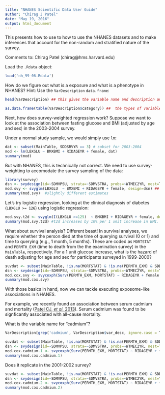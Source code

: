 ```yaml
---
title: "NHANES Scientific Data User Guide"
author: "Chirag J Patel"
date: "May 19, 2016"
output: html_document
---
```


This presents how to use to how to use the NHANES datasets and to make inferences that account for the non-random and stratified nature of the survey.

Comments to: Chirag Patel (chirag@hms.harvard.edu)

Load the `.Rdata` object:
```r
load('nh_99-06.Rdata')
```

How do we figure out what is a exposure and what is a phenotype in NHANES? Hint: Use the `VarDescription` `data.frame`:
```r
head(VarDescription) ## this gives the variable name and description and broad category for each variable (called 'var_desc_ewas')

as.data.frame(table(VarDescription$category)) ##  the types of variables
```

Next, how does survey-weighted regression work?
Suppose we want to look at the association between fasting glucose and BMI (adjusted by age and sex) in the 2003-2004 survey.

Under a normal study sample, we would simply use `lm`:
```r
dat <- subset(MainTable, SDDSRVYR == 3) # subset for 2003-2004
mod <- lm(LBXGLU ~ BMXBMI + RIDAGEYR + female, dat)
summary(mod)
```

But with NHANES, this is technically not correct. We need to use survey-weighting to accomodate the survey sampling of the data:
```r
library(survey)
dsn <- svydesign(id=~SDMVPSU, strata=~SDMVSTRA, probs=~WTMEC2YR, nest=T,data=subset(dat, WTMEC2YR > 0)) # first cret a survey design object, specififying the sampling units (SDMVPSU), the strata (SDMVSTRA), and probability weight of being selected WTMEC2YR
mod.svy <- svyglm(LBXGLU  ~ BMXBMI + RIDAGEYR + female, design=dsn) ## now use SVYGLM; 
summary(mod.svy)  #slightly different estimates
```

Let's try logistic regression, looking at the clinical diagnosis of diabetes (`LBXGLU >= 126`) using logistic regression:
```r
mod.svy.t2d <- svyglm(I(LBXGLU >=125)  ~ BMXBMI + RIDAGEYR + female, design=dsn, family=quasibinomial()) #depending on the family= parameter, you can use this for logistic regression, as well.
summary(mod.svy.t2d) #t2d increases by 10% per 1 unit increase in BMI.
```

What about survival analysis? Different beast! In survival analyses, we require whether the person died at the time of querying survival (0 or 1) and time to querying (e.g., 1 month, 5 months). These are coded as `MORTSTAT` and `PERMTH_EXM` (time to death from the the examination survey) in the `MainTable`, respectively.
For a 1 unit glucose increase, what is the hazard of death adjusting for age and sex for participants surveyed in 1999-2000?
```r
suvdat <- subset(MainTable, !is.na(MORTSTAT) & !is.na(PERMTH_EXM) & SDDSRVYR == 1) ## get all data from 1999-2000
dsn <- svydesign(id=~SDMVPSU, strata=~SDMVSTRA, probs=~WTMEC2YR, nest=T,data=suvdat)
mod.cox.svy <- svycoxph(Surv(PERMTH_EXM, MORTSTAT) ~ RIDAGEYR + female + LBXGLU, dsn)
summary(mod.cox.svy)
```

With those basics in hand, now we can tackle executing exposome-like associations in NHANES.

For example, we recently found an association between serum cadmium and mortality ([Patel CJ, *et al.* 2013](https://www.ncbi.nlm.nih.gov/pubmed/24345851)). Serum cadmium was found to be signficantly associated with all-cause mortality.

What is the variable name for "cadmium"?
```r
VarDescription[grep('cadmium', VarDescription$var_desc, ignore.case = T), ] # looks like it is LBXBCD

suvdat <- subset(MainTable, !is.na(MORTSTAT) & !is.na(PERMTH_EXM) & SDDSRVYR == 1) ## get all data from 1999-2000
dsn <- svydesign(id=~SDMVPSU, strata=~SDMVSTRA, probs=~WTMEC2YR, nest=T,data=suvdat)
mod.cox.cadmium.1 <- svycoxph(Surv(PERMTH_EXM, MORTSTAT) ~ RIDAGEYR + female + LBXBCD, dsn)
summary(mod.cox.cadmium.1)
```

Does it replicate in the 2001-2002 survey?
```r
suvdat <- subset(MainTable, !is.na(MORTSTAT) & !is.na(PERMTH_EXM) & SDDSRVYR == 2) ## 2003-2004 survey
dsn <- svydesign(id=~SDMVPSU, strata=~SDMVSTRA, probs=~WTMEC2YR, nest=T,data=suvdat)
mod.cox.cadmium.2 <- svycoxph(Surv(PERMTH_EXM, MORTSTAT) ~ RIDAGEYR + female + LBXBCD, dsn) # yes, strong association in 2001-2002 as well
summary(mod.cox.cadmium.2)
```

